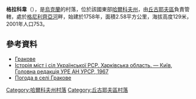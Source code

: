 {{coord|49|42|59|N|36|49|14|E|scale:100000_region:UA|display=title}}

'''格拉科韋'''（{{lang-uk|Гракове}}），是[[烏克蘭|烏克蘭]]的村落，位於該國東部[[哈爾科夫州|哈爾科夫州]]，由[[丘古耶夫區|丘古耶夫區]]負責管轄，處於[[格尼利齊亞河|格尼利齊亞河]]畔，始建於1758年，面積2.58平方公里，海拔高度129米，2001年人口753。

==參考資料==
* [http://w1.c1.rada.gov.ua/pls/z7502/A005?rdat1=23.09.2011&rf7571=34160 Гракове]{{dead link|date=2018年3月 |bot=InternetArchiveBot |fix-attempted=yes }}
* [https://web.archive.org/web/20100713205227/http://www.igsu.org.ua/Harkovskja.obl/CZuguevskij.rajon/Grakovo.html Історія міст і сіл Української РСР. Харківська область. — Київ, Головна редакція УРЕ АН УРСР, 1967]
* [http://weather.in.ua/ua/har'kovskaja/5800 Погода в селі Гракове] {{Wayback|url=http://weather.in.ua/ua/har%27kovskaja/5800 |date=20160323030408 }}

{{DEFAULTSORT:Гракове}}
[[Category:哈爾科夫州村落|Category:哈爾科夫州村落]]
[[Category:丘古耶夫區村落|Category:丘古耶夫區村落]]


{{Kharkiv-geo-stub}}